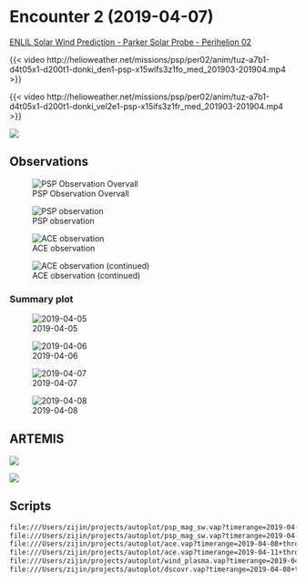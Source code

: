 # Encounter 2 (2019-04-07)

[ENLIL Solar Wind Prediction - Parker Solar Probe - Perihelion 02](http://helioweather.net/missions/psp/per02/)

::: {.column-page layout-nrow="1"}
{{< video http://helioweather.net/missions/psp/per02/anim/tuz-a7b1-d4t05x1-d200t1-donki_den1-psp-x15wifs3z1fo_med_201903-201904.mp4 >}}

{{< video http://helioweather.net/missions/psp/per02/anim/tuz-a7b1-d4t05x1-d200t1-donki_vel2e1-psp-x15ifs3z1fr_med_201903-201904.mp4 >}}
:::

![](../../images/paste-15.png)


## Observations

![PSP Observation Overvall](../../images/paste-19.png)

::: {.column-page layout-nrow="1"}
![PSP observation](../../images/paste-18.png)

![ACE observation](../../images/paste-16.png)

![ACE observation (continued)](../../images/paste-17.png)
:::


### Summary plot

::: {.column-screen-inset layout-nrow="1"}
![2019-04-05](https://psp-gateway.jhuapl.edu/backend/data/summary_plots/Summary_Plot_20190405.png)

![2019-04-06](https://psp-gateway.jhuapl.edu/backend/data/summary_plots/Summary_Plot_20190406.png)

![2019-04-07](https://psp-gateway.jhuapl.edu/backend/data/summary_plots/Summary_Plot_20190407.png)

![2019-04-08](https://psp-gateway.jhuapl.edu/backend/data/summary_plots/Summary_Plot_20190408.png)
:::

## ARTEMIS

::: {.column-page layout-nrow="1"}
![](http://themis.ssl.berkeley.edu/themisdata/thg/l0/asi/2019/04/orbit_moon_2019-04-09_0024.gif)

![](http://themis.ssl.berkeley.edu/themisdata/thg/l0/asi/2019/04/orbit_moon_2019-04-12_0024.gif)
:::

## Scripts

``` txt
file:///Users/zijin/projects/autoplot/psp_mag_sw.vap?timerange=2019-04-01+through+2019-04-15
file:///Users/zijin/projects/autoplot/psp_mag_sw.vap?timerange=2019-04-06+through+2019-04-08
file:///Users/zijin/projects/autoplot/ace.vap?timerange=2019-04-08+through+2019-04-10
file:///Users/zijin/projects/autoplot/ace.vap?timerange=2019-04-11+through+2019-04-14
file:///Users/zijin/projects/autoplot/wind_plasma.vap?timerange=2019-04-08+through+2019-04-10
file:///Users/zijin/projects/autoplot/dscovr.vap?timerange=2019-04-08+through+2019-04-10
```